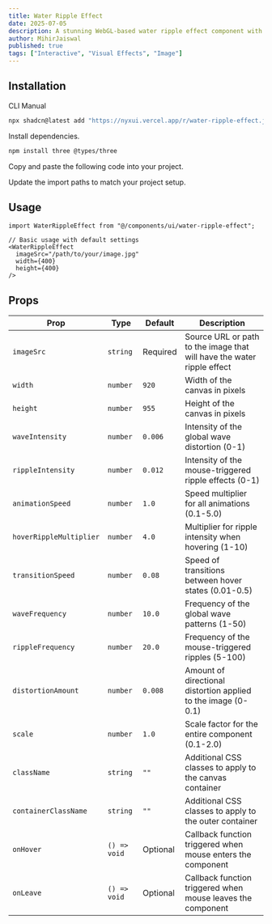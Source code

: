 ```yaml
---
title: Water Ripple Effect
date: 2025-07-05
description: A stunning WebGL-based water ripple effect component with customizable wave patterns and interactive mouse controls.
author: MihirJaiswal
published: true
tags: ["Interactive", "Visual Effects", "Image"]
---
```


<ComponentPreview name="water-ripple-effect-demo" />

## Installation

<Tabs defaultValue="cli">

<TabsList>
  <TabsTrigger value="cli">CLI</TabsTrigger>
  <TabsTrigger value="manual">Manual</TabsTrigger>
</TabsList>
<TabsContent value="cli">

```bash
npx shadcn@latest add "https://nyxui.vercel.app/r/water-ripple-effect.json"
```

</TabsContent>

<TabsContent value="manual">

<Steps>

<Step>Install dependencies.</Step>

```bash
npm install three @types/three
```

<Step>Copy and paste the following code into your project.</Step>

<ComponentSource name="water-ripple-effect" />


<Step>Update the import paths to match your project setup.</Step>

</Steps>

</TabsContent>

</Tabs>

## Usage

```tsx
import WaterRippleEffect from "@/components/ui/water-ripple-effect";
```

```tsx
// Basic usage with default settings
<WaterRippleEffect
  imageSrc="/path/to/your/image.jpg"
  width={400}
  height={400}
/>
```

## Props

| Prop                     | Type                                      | Default  | Description                                                              |
| ------------------------ | ----------------------------------------- | -------- | ------------------------------------------------------------------------ |
| `imageSrc`               | `string`                                  | Required | Source URL or path to the image that will have the water ripple effect  |
| `width`                  | `number`                                  | `920`    | Width of the canvas in pixels                                            |
| `height`                 | `number`                                  | `955`    | Height of the canvas in pixels                                           |
| `waveIntensity`          | `number`                                  | `0.006`  | Intensity of the global wave distortion (0-1)                           |
| `rippleIntensity`        | `number`                                  | `0.012`  | Intensity of the mouse-triggered ripple effects (0-1)                   |
| `animationSpeed`         | `number`                                  | `1.0`    | Speed multiplier for all animations (0.1-5.0)                           |
| `hoverRippleMultiplier`  | `number`                                  | `4.0`    | Multiplier for ripple intensity when hovering (1-10)                    |
| `transitionSpeed`        | `number`                                  | `0.08`   | Speed of transitions between hover states (0.01-0.5)                    |
| `waveFrequency`          | `number`                                  | `10.0`   | Frequency of the global wave patterns (1-50)                            |
| `rippleFrequency`        | `number`                                  | `20.0`   | Frequency of the mouse-triggered ripples (5-100)                        |
| `distortionAmount`       | `number`                                  | `0.008`  | Amount of directional distortion applied to the image (0-0.1)           |
| `scale`                  | `number`                                  | `1.0`    | Scale factor for the entire component (0.1-2.0)                         |
| `className`              | `string`                                  | `""`     | Additional CSS classes to apply to the canvas container                  |
| `containerClassName`     | `string`                                  | `""`     | Additional CSS classes to apply to the outer container                   |
| `onHover`                | `() => void`                              | Optional | Callback function triggered when mouse enters the component              |
| `onLeave`                | `() => void`                              | Optional | Callback function triggered when mouse leaves the component              |

